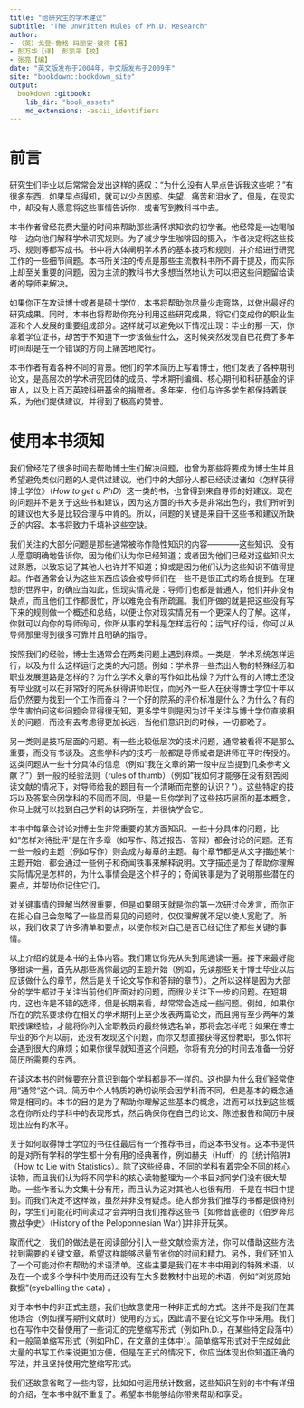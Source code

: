 ```yaml
---
title: "给研究生的学术建议"
subtitle: "The Unwritten Rules of Ph.D. Research"
author:
- （英）戈登·鲁格 玛丽安·彼得【著】
- 彭万华【译】 彭凯平【校】
- 张亮【编】
date: "英文版发布于2004年，中文版发布于2009年"
site: "bookdown::bookdown_site"
output:
  bookdown::gitbook:
    lib_dir: "book_assets"
    md_extensions: -ascii_identifiers
---
```


# 前言 {-}

研究生们毕业以后常常会发出这样的感叹：“为什么没有人早点告诉我这些呢？”有很多东西，如果早点得知，就可以少点困惑、失望、痛苦和泪水了。但是，在现实中，却没有人愿意将这些事情告诉你，或者写到教科书中去。

本书作者曾经花费大量的时间来帮助那些满怀求知欲的初学者。他经常是一边喝咖啡一边向他们解释学术研究规则。为了减少学生咖啡因的摄入，作者决定将这些技巧、规则等都写成书。书中将大体阐明学术界的基本技巧和规则，并介绍进行研究工作的一些细节间题。本书所关注的传点是那些主流教科书所不屑于提及，而实际上却至关重要的问题，因为主流的教科书大多想当然地认为可以把这些问题留给读者的导师来解决。

如果你正在攻读博士或者是硕士学位，本书将帮助你尽量少走弯路，以做出最好的研究成果。同时，本书也将帮助你充分利用这些研究成果，将它们变成你的职业生涯和个人发展的重要组成部分。这样就可以避免以下情况出现：毕业的那一天，你拿着学位证书，却苦于不知道下一步该做些什么，这时候突然发现自已花费了多年时间却是在一个错误的方向上痛苦地爬行。

本书作者有着各种不同的背景。他们的学术简历上写着博士，他们发表了各种期刊论文，是高层次的学术研究团体的成员、学术期刊编缉、核心期刊和科研基金的评审人，以及上百万英镑科研基金的捐赠者。多年来，他们与许多学生都保持着联系，为他们提供建议，并得到了极高的赞誉。

# 使用本书须知 {-}

我们曾经花了很多时间去帮助博士生们解决问题，也曾为那些将要成为博士生并且希望避免类似问题的人提供过建议。他们中的大部分人都已经读过诸如《怎样获得博士学位》（*How to get a PhD*）这一类的书，也曾得到来自导师的好建议。现在的问题并不是关于这些书和建议，因为这方面的书大多是非常出色的，我们所听到的建议也大多是比较合理与中肯的。所以，问题的关键是来自千这些书和建议所缺乏的内容。本书将致力千填补这些空缺。

我们关注的大部分问题是那些通常被称作隐性知识的内容————这些知识、没有人愿意明确地告诉你，因为他们认为你已经知道；或者因为他们已经对这些知识太过熟悉，以致忘记了其他人也许并不知道；抑或是因为他们认为这些知识不值得提起。作者通常会认为这些东西应该会被导师们在一些不是很正式的场合提到。在理想的世界中，的确应当如此，但现实情况是：导师们也都是普通人，他们并非没有缺点，而且他们工作都很忙，所以难免会有所疏漏。我们所做的就是把这些没有写下来的规则做一个概述和总结，以便让你对现实情况有一个更深人的了解。这样，你就可以向你的导师询问，你所从事的学科是怎样运行的；运气好的话，你可以从导师那里得到很多可靠并且明确的指导。

按照我们的经验，博士生通常会在两类问题上遇到麻烦。一类是，学术系统怎样运行，以及为什么这样运行之类的大问题。例如：学术界一些杰出人物的特殊经历和职业发展道路是怎样的？为什么学术文章的写作如此枯燥？为什么有的人博土还没有毕业就可以在非常好的院系获得讲师职位，而另外一些人在获得博士学位十年以后仍然要为找到一个工作而奋斗？一个好的院系的评价标准是什么？为什么？有的学生害怕问这些问题会显得很无知，更多学生则是因为过千关注与博士学位直接相关的问题，而没有去考虑得更加长远，当他们意识到的时候，一切都晚了。

另一类则是技巧层面的问题。有一些比较低层次的技术问题，通常被看得不是那么重要，而没有书谈及。这些学科内的技巧一般都是导师或者是讲师在平时传授的。这类问题从一些十分具体的信息（例如“我在文章的第一段中应当提到几条参考文献？”）到一般的经验法则（rules of thumb）（例如“我如何才能够在没有刻苦阅读文献的情况下，对导师给我的题目有一个清晰而完整的认识？”）。这些特定的技巧以及答案会因学科的不同而不同，但是一旦你学到了这些技巧层面的基本概念，你马上就可以找到自己学科的诀窍所在，并很快学会它。

本书中每章会讨论对博士生非常重要的某方面知识。一些十分具体的问题，比如“怎样对待批评”是在许多章（如写作、陈述报告、答辩）都会讨论的问题。还有一些一般的主题（例如写作）则会成为每章的主题。每个章节都是从文字描述某个主题开始，都会通过一些例子和奇闻铁事来解释说明。文字描述是为了帮助你理解实际情况是怎样的，为什么事情会是这个样子的；奇闻铁事是为了说明那些潜在的要点，并帮助你记住它们。

对关键事情的理解当然很重要，但是如果明天就是你的第一次研讨会发言，而你正在担心自己会忽略了一些显而易见的问题时，仅仅理解就不足以使人宽慰了。所以，我们收录了许多清单和要点，以便你核对自己是否已经记住了那些关键的事情。

以上介绍的就是本书的主体内容。我们建议你先从头到尾通读一遍。接下来最好能够细读一遍，首先从那些离你最远的主题开始（例如，先读那些关于博士毕业以后应该做什么的章节，然后是关千论文写作和答辩的章节）。之所以这样是因为大部分的学生都过于关注当前他们所面对的问题，而很少关注下一步的问题。在短期内，这也许是不错的选择，但是长期来看，却常常会造成一些问题。例如，如果你所在的院系要求你在相关的学术期刊上至少发表两篇论文，而且拥有至少两年的兼职授课经验，才能将你列入全职教员的最终候选名单，那将会怎样呢？如果在博士毕业的6个月以前，还没有发现这个问题，而你又想直接获得这份教职，那么你将会遇到很大的麻烦；如果你很早就知道这个问题，你将有充分的时间去准备一份好简历所需要的东西。

在读这本书的时候要充分意识到每个学科都是不一样的。这也是为什么我们经常使用“通常“这个词。简历中个人特质的确切说明会因学科而不同，但是基本的概念通常是相同的。本书的目的是为了帮助你理解这些基本的概念，进而可以找到这些概念在你所处的学科中的表现形式，然后确保你在自己的论文、陈述报告和简历中展现出应有的水平。

关于如何取得博士学位的书往往最后有一个推荐书目，而这本书没有。这本书提供的是对所有学科的学生都十分有用的经典著作，例如赫夫（Huff）的《统计陷阱》（How to Lie with Statistics）。除了这些经典，不同的学科有着完全不同的核心读物，而且我们认为将不同学科的核心读物整理为一个书目对同学们没有很大帮助。一些作者认为文集十分有用，而且认为这对其他人也很有用，千是在书目中提到。而我们决定不这样做，虽然并非没有疑虑。绝大部分我们推荐的书都是很特别的，学生们可能花时间读过才会弄明白我们推荐这些书［如修昔底德的《伯罗奔尼撒战争史》（History of the Peloponnesian War）]并非开玩笑。

取而代之，我们的做法是在阅读部分引入一些文献检索方法，你可以借助这些方法找到需要的关键文章，希望这样能够尽量节省你的时间和精力。另外，我们还加入了一个可能对你有帮助的术语清单。这些主要是我们在本书中用到的特殊术语，以及在一个或多个学科中使用而还没有在大多数教材中出现的术语，例如“浏览原始数据”(eyeballing the data) 。

对于本书中的非正式主题，我们也故意使用一种非正式的方式。这并不是我们在其他场合（例如撰写期刊文献时）使用的方式，因此请不要在论文写作中采用。我们也在写作中交替使用了一些词汇的完整缩写形式（例如Ph.D.，在某些特定段落中）和一般简单缩写形式（例如PhD，在文章的主体中）。简单缩写形式对于完成如此大量的书写工作来说更加方便，但是在正式的情况下，你应当体现出你知道正确的写法，并且坚持使用完整缩写形式。

我们还故意省略了一些内容，比如如何运用统计数据，这些知识在别的书中有详细的介绍，在本书中就不重复了。希望本书能够给你带来帮助和享受。
